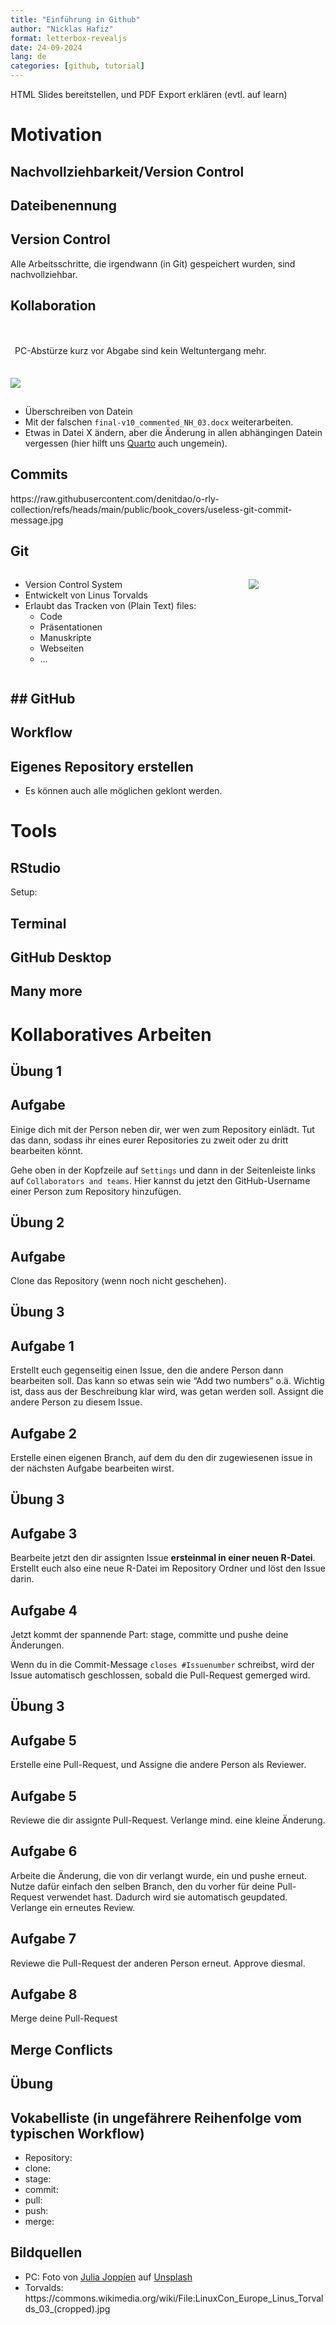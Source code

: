 ```yaml
---
title: "Einführung in Github"
author: "Nicklas Hafiz"
format: letterbox-revealjs
date: 24-09-2024
lang: de
categories: [github, tutorial]
---
```


HTML Slides bereitstellen, und PDF Export erklären (evtl. auf learn)

# Motivation
 
## Nachvollziehbarkeit/Version Control

## Dateibenennung


## Version Control
Alle Arbeitsschritte, die irgendwann (in Git) gespeichert wurden, sind nachvollziehbar.



## Kollaboration

## ## {background-image="images/keyboard.jpg" background-size="1225px"}

::: {.absolute left="2.5%" top="2.5%" style="padding: 0.5em 0.5em; background-color: rgba(255, 255, 255, 0); backdrop-filter: blur(0px); box-shadow: 0 0 0rem 0 rgba(255, 255, 255, 0);"}

PC-Abstürze kurz vor Abgabe sind kein Weltuntergang mehr.

:::

![](./images/pc.jpg)



## 

- Überschreiben von Datein
- Mit der falschen `final-v10_commented_NH_03.docx` weiterarbeiten. 
- Etwas in Datei X ändern, aber die Änderung in allen abhängingen Datein vergessen (hier hilft uns [Quarto](https://iqb-research.github.io/IQB-Methods/docs/r_sig/24_07_15_quarto_1/) auch ungemein). 

## Commits 
https://raw.githubusercontent.com/denitdao/o-rly-collection/refs/heads/main/public/book_covers/useless-git-commit-message.jpg


## Git
:::: {.columns} 
::: {.column width="50%"}
- Version Control System
- Entwickelt von Linus Torvalds
- Erlaubt das Tracken von (Plain Text) files: 
    - Code
    - Präsentationen
    - Manuskripte 
    - Webseiten
    - ... 
:::
::: {.column widht="40%"}
![](./images/torvalds.jpg)
:::
::::

## GitHub
- 

## Workflow

## Eigenes Repository erstellen
- Es können auch alle möglichen geklont werden. 


# Tools


## RStudio
Setup:

## Terminal

## GitHub Desktop

## Many more

# Kollaboratives Arbeiten

## Übung 1

:::{.callout-note}
## Aufgabe
Einige dich mit der Person neben dir, wer wen zum Repository einlädt. Tut das dann, sodass ihr eines eurer Repositories zu zweit oder zu dritt bearbeiten könnt.  
:::

:::{.callout-tip}
Gehe oben in der Kopfzeile auf `Settings` und dann in der Seitenleiste links auf `Collaborators and teams`. Hier kannst du jetzt den GitHub-Username einer Person zum Repository hinzufügen. 
:::

## Übung 2
:::{.callout-caution}
## Aufgabe 
Clone das Repository (wenn noch nicht geschehen). 
:::


## Übung 3
:::{.callout-caution}
## Aufgabe 1
Erstellt euch gegenseitig einen Issue, den die andere Person dann bearbeiten soll. Das kann so etwas sein wie "Add two numbers" o.ä. Wichtig ist, dass aus der Beschreibung klar wird, was getan werden soll. Assignt die andere Person zu diesem Issue. 
:::


:::{.callout-caution}
## Aufgabe 2
Erstelle einen eigenen Branch, auf dem du den dir zugewiesenen issue in der nächsten Aufgabe bearbeiten wirst. 

:::

## Übung 3
:::{.callout-caution}
## Aufgabe 3
Bearbeite jetzt den dir assignten Issue **ersteinmal in einer neuen R-Datei**. Erstellt euch also eine neue R-Datei im Repository Ordner und löst den Issue darin. 
:::

:::{.callout-caution}
## Aufgabe 4
Jetzt kommt der spannende Part: stage, committe und pushe deine Änderungen. 

:::{.callout-tip}
Wenn du in die Commit-Message `closes #Issuenumber` schreibst, wird der Issue automatisch geschlossen, sobald die Pull-Request gemerged wird. 
:::

:::



## Übung 3
:::{.callout-caution}
## Aufgabe 5
Erstelle eine Pull-Request, und Assigne die andere Person als Reviewer. 
:::

:::{.callout-caution}
## Aufgabe 5
Reviewe die dir assignte Pull-Request. Verlange mind. eine kleine Änderung. 
:::

:::{.callout-caution}
## Aufgabe 6
Arbeite die Änderung, die von dir verlangt wurde, ein und pushe erneut. Nutze dafür einfach den selben Branch, den du vorher für deine Pull-Request verwendet hast. Dadurch wird sie automatisch geupdated. Verlange ein erneutes Review. 
:::

:::{.callout-caution}
## Aufgabe 7
Reviewe die Pull-Request der anderen Person erneut. Approve diesmal. 
:::

:::{.callout-caution}
## Aufgabe 8
Merge deine Pull-Request
:::

## Merge Conflicts


## Übung


## Vokabelliste (in ungefährere Reihenfolge vom typischen Workflow)
- Repository:
- clone:
- stage: 
- commit:
- pull:
- push:
- merge:


## Bildquellen

- PC: Foto von <a href="https://unsplash.com/de/@shots_of_aspartame?utm_content=creditCopyText&utm_medium=referral&utm_source=unsplash">Julia Joppien</a> auf <a href="https://unsplash.com/de/fotos/zerbrochener-monitor-auf-dem-boden-XFUqd0u5U7w?utm_content=creditCopyText&utm_medium=referral&utm_source=unsplash">Unsplash</a>
- Torvalds: https://commons.wikimedia.org/wiki/File:LinuxCon_Europe_Linus_Torvalds_03_(cropped).jpg
      
